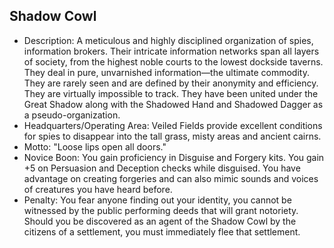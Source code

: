## Shadow Cowl

- Description: A meticulous and highly disciplined organization of spies, information brokers. Their intricate information networks span all layers of society, from the highest noble courts to the lowest dockside taverns. They deal in pure, unvarnished information—the ultimate commodity. They are rarely seen and are defined by their anonymity and efficiency. They are virtually impossible to track. They have been united under the Great Shadow along with the Shadowed Hand and Shadowed Dagger as a pseudo-organization.
- Headquarters/Operating Area: Veiled Fields provide excellent conditions for spies to disappear into the tall grass, misty areas and ancient cairns.
- Motto: "Loose lips open all doors."
- Novice Boon: You gain proficiency in Disguise and Forgery kits. You gain +5 on Persuasion and Deception checks while disguised. You have advantage on creating forgeries and can also mimic sounds and voices of creatures you have heard before.
- Penalty: You fear anyone finding out your identity, you cannot be witnessed by the public performing deeds that will grant notoriety. Should you be discovered as an agent of the Shadow Cowl by the citizens of a settlement, you must immediately flee that settlement.
